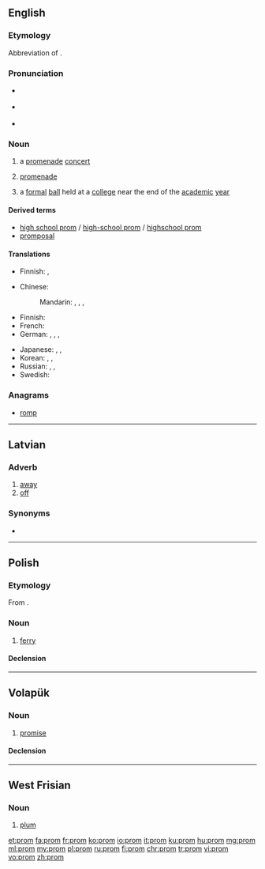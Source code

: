 {{also|PROM}}
==English==
{{wikipedia}}

===Etymology===
Abbreviation of {{term|promenade|lang=en}}.

===Pronunciation===
* {{a|US}} {{IPA|/pɹɑm/|lang=en}}
* {{a|UK}} {{IPA|/pɹɒm/|lang=en}}
* {{rhymes|ɒm|lang=en}}

===Noun===
{{en-noun}}

# {{context|British|lang=en}} a [[promenade]] [[concert]]
# {{context|British|abbreviation|lang=en}} [[promenade]]
# {{context|US|lang=en}} a [[formal]] [[ball]] held at a [[college]] near the end of the [[academic]] [[year]]

====Derived terms====
* [[high school prom]] / [[high-school prom]] / [[highschool prom]]
* [[promposal]]

====Translations====
{{trans-top|a promenade concert}}
{{trans-mid}}
{{trans-bottom}}

{{trans-top|promenade}}
* Finnish: {{t+|fi|kävelykatu}}, {{t|fi|promenadi}}
{{trans-mid}}
{{trans-bottom}}

{{trans-top|a formal ball}}
* Chinese:
*: Mandarin: {{t|cmn|畢業舞會|sc=Hani}}, {{t|cmn|毕业舞会|tr=bìyè wǔhuì|sc=Hani}}, {{t|cmn|舞會|sc=Hani}}, {{t+|cmn|舞会|tr=wǔhuì|sc=Hani}}
* Finnish: {{t|fi|tanssiaiset|p}}
* French: {{t|fr|bal de finissants|m}}
* German: {{t+|de|Ball|m}}, {{t|de|Abschlussball|m}}, {{t|de|Prom|f}}, {{t+|de|Promenade|f}}
{{trans-mid}}
* Japanese: {{t|ja|プロム|tr=puromu|sc=Jpan}}, {{t|ja|プロムナード|tr=puromunādo|sc=Jpan}}, {{t|ja|舞踏会|tr=ぶとうかい, butōkai|sc=Jpan}}
* Korean: {{t|ko|프롬|sc=Kore}}, {{t|ko|프롬나드|sc=Kore}}, {{t+|ko|무도회|sc=Kore}}
* Russian: {{qualifier|студенческий}} {{t+|ru|бал|m|tr=bal|sc=Cyrl}}, {{t|ru|выпускной вечер|m|tr=vypusknój véčer|sc=Cyrl}} {{qualifier|graduation party}}, {{qualifier|US}} {{t|ru|пром|m|tr=prom|sc=Cyrl}}
* Swedish: {{t+|sv|bal}}
{{trans-bottom}}

===Anagrams===
* [[romp#English|romp]]

----

==Latvian==

===Adverb===
{{head|lv|adverb}}

# [[away]]
# [[off]]

===Synonyms===
* {{l|lv|projām}}

----

==Polish==

===Etymology===
From {{etyl|sla-pro|pl}} {{m|sla-pro|*pormъ}}.

===Noun===
{{pl-noun|m}}

# [[ferry]]

====Declension====
{{pl-decl-noun-masc-inani|pro|m|u}}

{{catlangcode|pl|Watercraft}}

----

==Volapük==

===Noun===
{{vo-noun}}

# [[promise]]

====Declension====
{{vo-decl-noun}}

----

==West Frisian==

===Noun===
{{fy-noun}}

# [[plum]]

[[et:prom]]
[[fa:prom]]
[[fr:prom]]
[[ko:prom]]
[[io:prom]]
[[it:prom]]
[[ku:prom]]
[[hu:prom]]
[[mg:prom]]
[[ml:prom]]
[[my:prom]]
[[pl:prom]]
[[ru:prom]]
[[fi:prom]]
[[chr:prom]]
[[tr:prom]]
[[vi:prom]]
[[vo:prom]]
[[zh:prom]]